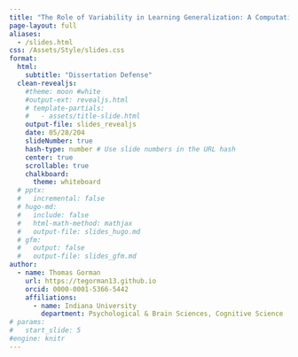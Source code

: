 ```yaml
---
title: "The Role of Variability in Learning Generalization: A Computational Modeling Approach"
page-layout: full
aliases:
  - /slides.html
css: /Assets/Style/slides.css
format: 
  html: 
    subtitle: "Dissertation Defense"
  clean-revealjs:
    #theme: moon #white
    #output-ext: revealjs.html
    # template-partials:
    #   - assets/title-slide.html
    output-file: slides_revealjs
    date: 05/28/204
    slideNumber: true
    hash-type: number # Use slide numbers in the URL hash
    center: true
    scrollable: true
    chalkboard:
      theme: whiteboard
  # pptx:
  #   incremental: false
  # hugo-md:
  #   include: false
  #   html-math-method: mathjax
  #   output-file: slides_hugo.md
  # gfm:
  #   output: false
  #   output-file: slides_gfm.md
author:
  - name: Thomas Gorman
    url: https://tegorman13.github.io
    orcid: 0000-0001-5366-5442
    affiliations:
      - name: Indiana University
        department: Psychological & Brain Sciences, Cognitive Science
# params:
#   start_slide: 5
#engine: knitr
---
```




